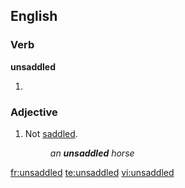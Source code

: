 ==English==

===Verb===
'''unsaddled'''

# {{present participle of|[[unsaddle]]}}

===Adjective===
{{en-adj|-}}

# Not [[saddle]]d.
#: ''an '''unsaddled''' horse''

[[fr:unsaddled]]
[[te:unsaddled]]
[[vi:unsaddled]]